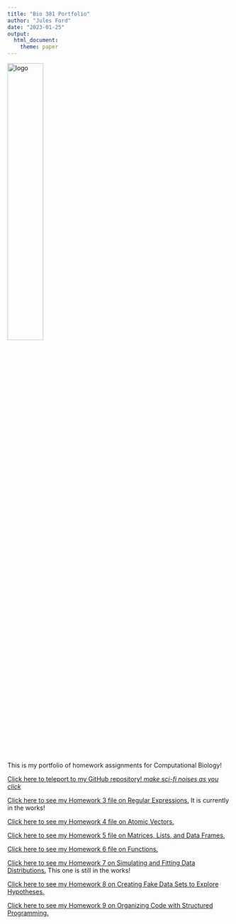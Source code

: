 ```yaml
---
title: "Bio 381 Portfolio"
author: "Jules Ford"
date: "2023-01-25"
output: 
  html_document: 
    theme: paper
---
```


<img src='dancer_logo.JPG' alt='logo' width=40% height=40%>


This is my portfolio of homework assignments for Computational Biology!


[Click here to teleport to my GitHub repository! *make sci-fi noises as you click*](https://github.com/Jules-Ford/FordBio381)

[Click here to see my Homework 3 file on Regular Expressions.](homework3.html) It is currently in the works!

[Click here to see my Homework 4 file on Atomic Vectors.](homework4.html)

[Click here to see my Homework 5 file on Matrices, Lists, and Data Frames.](homework5.html) 

[Click here to see my Homework 6 file on Functions.](homework6.html)

[Click here to see my Homework 7 on Simulating and Fitting Data Distributions.](homework7.html) This one is still in the works!

[Click here to see my Homework 8 on Creating Fake Data Sets to Explore Hypotheses.](homework8.html)

[Click here to see my Homework 9 on Organizing Code with Structured Programming.](homework9.html)